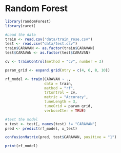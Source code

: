 # Random Forest

```r
library(randomForest)
library(caret)
```

```r
#Load the data
train <- read.csv("data/train_rose.csv")
test <- read.csv("data/test.csv")
train$CARAVAN <- as.factor(train$CARAVAN)
test$CARAVAN <- as.factor(test$CARAVAN)

```



```r
cv <- trainControl(method = "cv", number = 3)
```

```r
param_grid <- expand.grid(mtry = c(4, 6, 8, 10))
```


```r
rf_model <- train(CARAVAN ~ .,
                  data = train,
                  method = "rf",
                  trControl = cv,
                  metric = "Accuracy",
                  tuneLength = 3,
                  tuneGrid = param_grid,
                  verboseIter = TRUE)
```

```r
#test the model
x_test <- test[, names(test) != "CARAVAN"]
pred <- predict(rf_model, x_test)
```

```r
confusionMatrix(pred, test$CARAVAN, positive = "1")
```

```r
print(rf_model)
```

